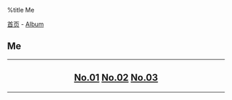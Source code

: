 %title Me

[[../../index|首页]] - [[../index|Album]]
==Me==
----
<center>
<h2>
[[pic01|No.01]]
[[pic02|No.02]]
[[pic03|No.03]]
</h2>
</center>
----
